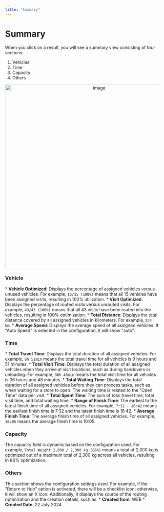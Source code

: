 ```yaml
---
title: "Summary"
---
```


# Summary

When you click on a result, you will see a summary view consisting of four sections:

1. Vehicles
2. Time
3. Capacity
4. Others

<div align="center">
  <img src="https://t3837933.p.clickup-attachments.com/t3837933/0238df7d-6ac3-4807-a5f8-f2ef2685564d/image.png" alt="image" width="600" />
</div>

### Vehicle

\*   **Vehicle Optimized**: Displays the percentage of assigned vehicles versus unused vehicles. For example, `15/15 (100%)` means that all 15 vehicles have been assigned visits, resulting in 100% utilization. \*   **Visit Optimized**: Displays the percentage of routed visits versus unrouted visits. For example, `43/43 (100%)` means that all 43 visits have been routed into the vehicles, resulting in 100% optimization. \*   **Total Distance**: Displays the total distance covered by all assigned vehicles in kilometers. For example, `234 km`. \*   **Average Speed**: Displays the average speed of all assigned vehicles. If "Auto Speed" is selected in the configuration, it will show "auto".

### Time

\*   **Total Travel Time**: Displays the total duration of all assigned vehicles. For example, `9h 51min` means the total travel time for all vehicles is 9 hours and 51 minutes. \*   **Total Visit Time**: Displays the total duration of all assigned vehicles when they arrive at visit locations, such as during handovers or unloading. For example, `36h 48min` means the total visit time for all vehicles is 36 hours and 48 minutes. \*   **Total Waiting Time**: Displays the total duration of all assigned vehicles before they can process tasks, such as when waiting for a store to open. The waiting time is related to the "Open Time" data per visit. \*   **Total Spent Time**: The sum of total travel time, total visit time, and total waiting time. \*   **Range of Finish Time**: The earliest to the latest finish time of all assigned vehicles. For example, `7:32 - 16:42` means the earliest finish time is 7:32 and the latest finish time is 16:42. \*   **Average Finish Time**: The average finish time of all assigned vehicles. For example, `10:05` means the average finish time is 10:05.

### Capacity

The capacity field is dynamic based on the configuration used. For example, `Total Weight 2,000 / 2,300 kg (86%)` means a total of 2,000 kg is optimized out of a maximum total of 2,300 kg across all vehicles, resulting in 86% optimization.

### Others

This section shows the configuration settings used. For example, if the "Return to Hub" option is activated, there will be a checklist icon; otherwise, it will show an X icon. Additionally, it displays the source of the routing optimization and the creation details, such as: \*   **Created from**: WEB \*   **Created Date**: 22 July 2024